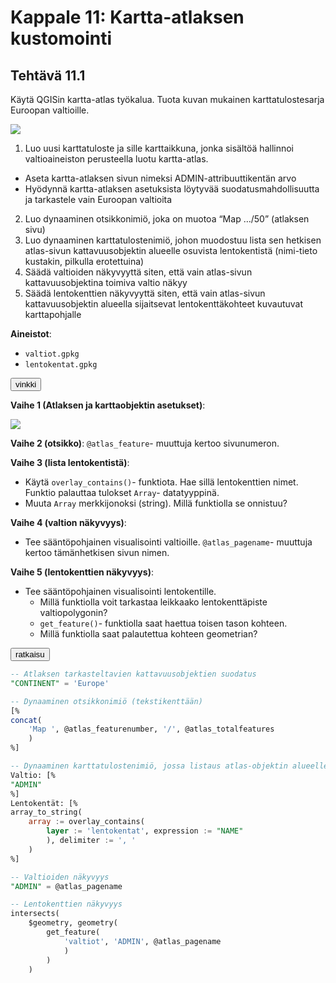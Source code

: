 # Kappale 11: Kartta-atlaksen kustomointi

## Tehtävä 11.1

Käytä QGISin kartta-atlas työkalua. Tuota kuvan mukainen karttatulostesarja Euroopan valtioille.

![](img/kappale_11/image1.png)

1. Luo uusi karttatuloste ja sille karttaikkuna, jonka sisältöä hallinnoi valtioaineiston perusteella luotu kartta-atlas.
  - Aseta kartta-atlaksen sivun nimeksi ADMIN-attribuuttikentän arvo
  - Hyödynnä kartta-atlaksen asetuksista löytyvää suodatusmahdollisuutta ja tarkastele vain Euroopan valtioita
2. Luo dynaaminen otsikkonimiö, joka on muotoa "Map .../50" (atlaksen sivu)
3. Luo dynaaminen karttatulostenimiö, johon muodostuu lista sen hetkisen atlas-sivun kattavuusobjektin alueelle osuvista lentokentistä (nimi-tieto kustakin, pilkulla erotettuina)
4. Säädä valtioiden näkyvyyttä siten, että vain atlas-sivun kattavuusobjektina toimiva valtio näkyy
5. Säädä lentokenttien näkyvyyttä siten, että vain atlas-sivun kattavuusobjektin alueella sijaitsevat lentokenttäkohteet kuvautuvat karttapohjalle

**Aineistot**: 

- ```valtiot.gpkg```
- ```lentokentat.gpkg```

<button onclick="toggleAnswer(this)" class="btn answer_btn">vinkki</button>

::: hidden-box
**Vaihe 1 (Atlaksen ja karttaobjektin asetukset)**:

![](img/kappale_11/image2.gif)

**Vaihe 2 (otsikko)**: ```@atlas_feature```- muuttuja kertoo sivunumeron.

**Vaihe 3 (lista lentokentistä)**:

- Käytä ```overlay_contains()```- funktiota. Hae sillä lentokenttien nimet. Funktio palauttaa tulokset ```Array```- datatyyppinä.
- Muuta ```Array``` merkkijonoksi (string). Millä funktiolla se onnistuu?

**Vaihe 4 (valtion näkyvyys)**:

- Tee sääntöpohjainen visualisointi valtioille. ```@atlas_pagename```- muuttuja kertoo tämänhetkisen sivun nimen.

**Vaihe 5 (lentokenttien näkyvyys)**:

- Tee sääntöpohjainen visualisointi lentokentille.
  - Millä funktiolla voit tarkastaa leikkaako lentokenttäpiste valtiopolygonin?
  - ```get_feature()```- funktiolla saat haettua toisen tason kohteen.
  - Millä funktiolla saat palautettua kohteen geometrian?
:::

<button onclick="toggleAnswer(this)" class="btn answer_btn">ratkaisu</button>

::: hidden-box
::: code-box
``` sql
-- Atlaksen tarkasteltavien kattavuusobjektien suodatus
"CONTINENT" = 'Europe'

-- Dynaaminen otsikkonimiö (tekstikenttään)
[%
concat(
	'Map ', @atlas_featurenumber, '/', @atlas_totalfeatures
	)
%]

-- Dynaaminen karttatulostenimiö, jossa listaus atlas-objektin alueelle kuuluvista lentokentistä (tekstikenttään)
Valtio: [%
"ADMIN"
%]
Lentokentät: [%
array_to_string(
	array := overlay_contains(
		layer := 'lentokentat', expression := "NAME"
		), delimiter := ', '
	)
%]

-- Valtioiden näkyvyys
"ADMIN" = @atlas_pagename

-- Lentokenttien näkyvyys
intersects(
	$geometry, geometry(
		get_feature(
			'valtiot', 'ADMIN', @atlas_pagename
			)
		)
	)

```
:::
:::